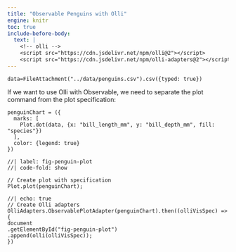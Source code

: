```yaml
---
title: "Observable Penguins with Olli"
engine: knitr
toc: true
include-before-body:
  text: |
    <!-- olli -->
    <script src="https://cdn.jsdelivr.net/npm/olli@2"></script>
    <script src="https://cdn.jsdelivr.net/npm/olli-adapters@2"></script>
---
```



```ojs
data=FileAttachment("../data/penguins.csv").csv({typed: true})
```

If we want to use Olli with Observable, we need to separate the plot command from the plot specification:

```ojs

penguinChart = ({
  marks: [
    Plot.dot(data, {x: "bill_length_mm", y: "bill_depth_mm", fill: "species"})
  ],
  color: {legend: true}
})

```

```ojs
//| label: fig-penguin-plot
//| code-fold: show

// Create plot with specification
Plot.plot(penguinChart);
```

```ojs
//| echo: true
// Create Olli adapters
OlliAdapters.ObservablePlotAdapter(penguinChart).then((olliVisSpec) => {
document
.getElementById("fig-penguin-plot")
.append(olli(olliVisSpec));
})
```
